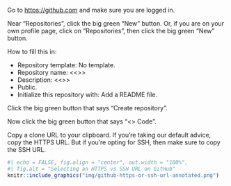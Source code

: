 Go to <https://github.com> and make sure you are logged in.

Near "Repositories", click the big green "New" button.
Or, if you are on your own profile page, click on "Repositories", then click the big green "New" button.

How to fill this in:

* Repository template: No template.
* Repository name: <<<repository_name_text>>>
* Description: <<<description_text>>>
* Public.
* Initialize this repository with: Add a README file.

Click the big green button that says "Create repository".

Now click the big green button that says "<> Code".

Copy a clone URL to your clipboard.
If you're taking our default advice, copy the HTTPS URL.
But if you're opting for SSH, then make sure to copy the SSH URL.

```r
#| echo = FALSE, fig.align = "center", out.width = "100%",
#| fig.alt = "Selecting an HTTPS vs SSH URL on GitHub"
knitr::include_graphics("img/github-https-or-ssh-url-annotated.png")
```
